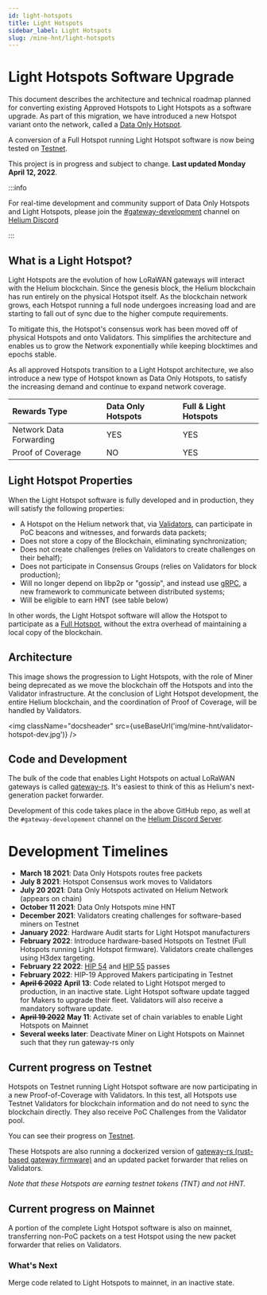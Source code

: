 ```yaml
---
id: light-hotspots
title: Light Hotspots
sidebar_label: Light Hotspots
slug: /mine-hnt/light-hotspots
---
```


# Light Hotspots Software Upgrade


This document describes the architecture and technical roadmap planned for converting existing
Approved Hotspots to Light Hotspots as a software upgrade. As part of this migration, we have
introduced a new Hotspot variant onto the network, called a
[Data Only Hotspot](/mine-hnt/data-only-hotspots).

A conversion of a Full Hotspot running Light Hotspot software is now being tested on
[Testnet](https://testnet-explorer.helium.com).

This project is in progress and subject to change. **Last updated Monday April 12, 2022**.

:::info

For real-time development and community support of Data Only Hotspots and Light Hotspots, please
join the
[#gateway-development](discord://discord.com/channels/404106811252408320/784462269072277576) channel
on [Helium Discord](https://discord.gg/helium)

:::

## What is a Light Hotspot?

Light Hotspots are the evolution of how LoRaWAN gateways will interact with the Helium blockchain.
Since the genesis block, the Helium blockchain has run entirely on the physical Hotspot itself. As
the blockchain network grows, each Hotspot running a full node undergoes increasing load and are
starting to fall out of sync due to the higher compute requirements.

To mitigate this, the Hotspot's consensus work has been moved off of physical Hotspots and onto
Validators. This simplifies the architecture and enables us to grow the Network exponentially while
keeping blocktimes and epochs stable.

As all approved Hotspots transition to a Light Hotspot architecture, we also introduce a new type of
Hotspot known as Data Only Hotspots, to satisfy the increasing demand and continue to expand network
coverage.

| Rewards Type            | Data Only Hotspots | Full & Light Hotspots |
| :---------------------- | :----------------- | :-------------------- |
| Network Data Forwarding | YES                | YES                   |
| Proof of Coverage       | NO                 | YES                   |

## Light Hotspot Properties

When the Light Hotspot software is fully developed and in production, they will satisfy the
following properties:

- A Hotspot on the Helium network that, via [Validators](/mine-hnt/validators), can participate in
  PoC beacons and witnesses, and forwards data packets;
- Does not store a copy of the Blockchain, eliminating synchronization;
- Does not create challenges (relies on Validators to create challenges on their behalf);
- Does not participate in Consensus Groups (relies on Validators for block production);
- Will no longer depend on libp2p or "gossip", and instead use [gRPC](https://grpc.io/), a new
  framework to communicate between distributed systems;
- Will be eligible to earn HNT (see table below)

In other words, the Light Hotspot software will allow the Hotspot to participate as a
[Full Hotspot](/mine-hnt/full-hotspots), without the extra overhead of maintaining a local copy of
the blockchain.

## Architecture

This image shows the progression to Light Hotspots, with the role of Miner being deprecated as we
move the blockchain off the Hotspots and into the Validator infrastructure. At the conclusion of
Light Hotspot development, the entire Helium blockchain, and the coordination of Proof of Coverage,
will be handled by Validators.

<img className="docsheader" src={useBaseUrl('img/mine-hnt/validator-hotspot-dev.jpg')} />

## Code and Development

The bulk of the code that enables Light Hotspots on actual LoRaWAN gateways is called
[gateway-rs](https://github.com/helium/gateway-rs). It's easiest to think of this as Helium's
next-generation packet forwarder.

Development of this code takes place in the above GitHub repo, as well at the
`#gateway-developement` channel on the [Helium Discord Server](https://discord.gg/helium).

# Development Timelines

- **March 18 2021**: Data Only Hotspots routes free packets
- **July 8 2021**: Hotspot Consensus work moves to Validators
- **July 20 2021**: Data Only Hotspots activated on Helium Network (appears on chain)
- **October 11 2021**: Data Only Hotspots mine HNT
- **December 2021**: Validators creating challenges for software-based miners on Testnet
- **January 2022**: Hardware Audit starts for Light Hotspot manufacturers
- **February 2022**: Introduce hardware-based Hotspots on Testnet (Full Hotspots running Light
  Hotspot firmware). Validators create challenges using H3dex targeting.
- **February 22 2022**:
  [HIP 54](https://heliumvote.com/14me3X7jpEmn3eeFfnAkMvUoFU3cN6GAS3CDomqCikr7VQfHWrU) and
  [HIP 55](https://heliumvote.com/14Rjhhz1DXLVmSRdzappqWgD6rfgu6XYxmdaSCvWLyLH8ZWbciK) passes
- **February 2022**: HIP-19 Approved Makers participating in Testnet
- **~~April 6 2022~~** **April 13**: Code related to Light Hotspot merged to production, in an
  inactive state. Light Hotspot software update tagged for Makers to upgrade their fleet. Validators
  will also receive a mandatory software update.
- **~~April 19 2022~~** **May 11**: Activate set of chain variables to enable Light Hotspots on
  Mainnet
- **Several weeks later**: Deactivate Miner on Light Hotspots on Mainnet such that they run
  gateway-rs only

## Current progress on Testnet

Hotspots on Testnet running Light Hotspot software are now participating in a new Proof-of-Coverage
with Validators. In this test, all Hotspots use Testnet Validators for blockchain information and do
not need to sync the blockchain directly. They also receive PoC Challenges from the Validator pool.

You can see their progress on [Testnet](https://testnet-explorer.helium.com).

These Hotspots are also running a dockerized version of
[gateway-rs (rust-based gateway firmware)](https://github.com/helium/gateway-rs) and an updated
packet forwarder that relies on Validators.

_Note that these Hotspots are earning testnet tokens (TNT) and not HNT._

## Current progress on Mainnet

A portion of the complete Light Hotspot software is also on mainnet, transferring non-PoC packets on
a test Hotspot using the new packet forwarder that relies on Validators.

### What's Next

Merge code related to Light Hotspots to mainnet, in an inactive state.
